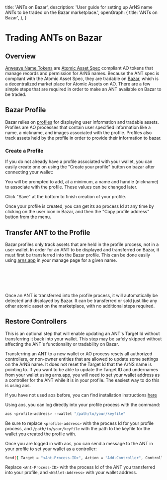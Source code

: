 
  title: 'ANTs on Bazar',
  description: 'User guide for setting up ArNS name ANTs to be traded on the Bazar marketplace.',
  openGraph: {
    title: 'ANTs on Bazar',
  },
}

<HeroPattern />

# Trading ANTs on Bazar

## Overview

[Arweave Name Tokens](/learn/arns/#arweave-name-token-ant) are [Atomic Asset Spec](https://github.com/permaweb/ao-permaweb/blob/asset-manager/services/assets/spec.md) compliant AO tokens that manage records and permission for ArNS names. Because the ANT spec is compliant with the Atomic Asset Spec, they are tradable on [Bazar](https://bazar.arweave.net), which is a decentralized market place for Atomic Assets on AO. There are a few simple steps that are required in order to make an ANT available on Bazar to be traded.

## Bazar Profile

Bazar relies on [profiles](https://bazar.g8way.io/#/docs/overview/profiles) for displaying user information and tradable assets. Profiles are AO processes that contain user specified information like a name, a nickname, and images associated with the profile. Profiles also track assets held by the profile in order to provide their information to bazar.

### Create a Profile

If you do not already have a profile associated with your wallet, you can easily create one on using the "Create your profile" button on bazar after connecting your wallet:

<Diagram src="https://arweave.net/mItIcwFiDWDM3JUs_8NMhKOLiim_9_fovpv1fkMk4pk" />

You will be prompted to add, at a minimum, a name and handle (nickname) to associate with the profile. These values can be changed later.

<Diagram src="https://arweave.net/-jUIPIS4rPc_aoF4yCulV2VVWMOmZIaRCxWwLkU2_gE" />

Click "Save" at the bottom to finish creation of your profile.

Once your profile is created, you can get its ao process Id at any time by clicking on the user icon in Bazar, and then the "Copy profile address" button from the menu.

<Diagram src="https://arweave.net/jXXF6f4Rtcqt6SdZgnbxSOAhNmMEKM8v_-dmHcnb-Oo" />

## Transfer ANT to the Profile

Bazar profiles only track assets that are held in the profile process, not in a user wallet. In order for an ANT to be displayed and transferred on Bazar, it must first be transferred into the Bazar profile. This can be done easily using [arns.app](https://arns.app) in your manage page for a given name.

<Diagram src="https://arweave.net/Z94PllSxiusPhfBnRVZcxi-IKfmqjwMH-NXuqdUyWcM" />
<br></br>
<br></br>
<Diagram src="http://arweave.net/FNOkid5jsHig5Kz-oIJDq4kkkM2A-lzBf8s9EH1vUps" />

Once an ANT is transferred into the profile process, it will automatically be detected and displayed by Bazar. It can be transferred or sold just like any other atomic asset on the marketplace, with no additional steps required.

## Restore Controllers

<Tip title= "Optional">This is an optional step that will enable updating an ANT's Target Id without transferring it back into your wallet. This step may be safely skipped without affecting the ANT's functionality or tradability on Bazar.</Tip>

Transferring an ANT to a new wallet or AO process resets all authorized controllers, or non-owner entities that are allowed to update some settings on the ArNS name. It does not reset the Target Id that the ArNS name is pointing to. If you want to be able to update the Target ID and undernames from your wallet using arns.app, you will need to set your wallet address as a controller for the ANT while it is in your profile. The easiest way to do this is using aos.

If you have not used aos before, you can find installation instructions [here](https://cookbook_ao.arweave.net/welcome/getting-started.html)

Using aos, you can log directly into your profile process with the command:

```bash
aos <profile-address> --wallet "/path/to/your/keyfile"
```

Be sure to replace `<profile-address>` with the process Id for your profile process, and `/path/to/your/keyfile` with the path to the keyfile for the wallet you created the profile with.

Once you are logged in with aos, you can send a message to the ANT in your profile to set your wallet as a controller:

```bash
Send({ Target = "<Ant-Process-ID>", Action = "Add-Controller", Controller = "<Wallet-Address>" })
```

Replace `<Ant-Process-ID>` with the process Id of the ANT you transferred into your profile, and `<Wallet-Address>` with your wallet address.